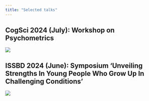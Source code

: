 ```yaml
---
title: "Selected talks"
---
```


## CogSci 2024 (July): Workshop on Psychometrics

<a href="slides/cogsci2024_vermeent.pdf" class="talk-link">

::: talk-box
![](images/talk1.png){.img}
:::

</a>


## ISSBD 2024 (June): Symposium 'Unveiling Strengths In Young People Who Grow Up In Challenging Conditions'

<a href="slides/ISSBD2024_vermeent.pdf" class="talk-link">

::: talk-box
![](images/talk2.png){.img}
:::

</a>